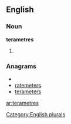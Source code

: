 ==English==

===Noun===
'''terametres'''

# {{plural of|[[terametre]]}}

===Anagrams===
* {{alphagram|aeeemrrstt}}
* [[ratemeters#English|ratemeters]]
* [[terameters#English|terameters]]

[[Category:English plurals]]

[[ar:terametres]]